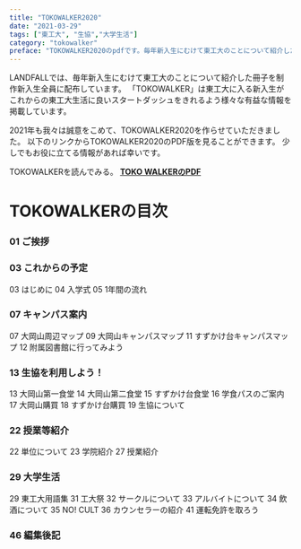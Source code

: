 ```yaml
---
title: "TOKOWALKER2020"
date: "2021-03-29"
tags: ["東工大", "生協","大学生活"]
category: "tokowalker"
preface: "TOKOWALKER2020のpdfです。毎年新入生にむけて東工大のことについて紹介した冊子を制作しています。生協関連の書類に入っていたもののWeb版です。"
---
```


LANDFALLでは、毎年新入生にむけて東工大のことについて紹介した冊子を制作新入生全員に配布しています。
「TOKOWALKER」は東工大に入る新入生がこれからの東工大生活に良いスタートダッシュをきれるよう様々な有益な情報を掲載しています。

2021年も我々は誠意をこめて、TOKOWALKER2020を作らせていただきました。
以下のリンクからTOKOWALKER2020のPDF版を見ることができます。
少しでもお役に立てる情報があれば幸いです。

TOKOWALKERを読んでみる。
[**TOKO WALKERのPDF**](./TOKOWALKER2020.pdf)

# TOKOWALKERの目次

### 01 ご挨拶

### 03 これからの予定　
03 はじめに
04 入学式
05 1年間の流れ

### 07 キャンパス案内
07 大岡山周辺マップ
09 大岡山キャンパスマップ
11 すずかけ台キャンパスマップ
12 附属図書館に行ってみよう

### 13 生協を利用しよう！
13 大岡山第一食堂
14 大岡山第二食堂
15 すずかけ台食堂
16 学食パスのご案内
17 大岡山購買
18 すずかけ台購買
19 生協について

### 22 授業等紹介　
22 単位について
23 学院紹介
27 授業紹介

### 29 大学生活
29 東工大用語集
31 工大祭
32 サークルについて
33 アルバイトについて
34 飲酒について
35 NO! CULT
36 カウンセラーの紹介
41 運転免許を取ろう

### 46 編集後記